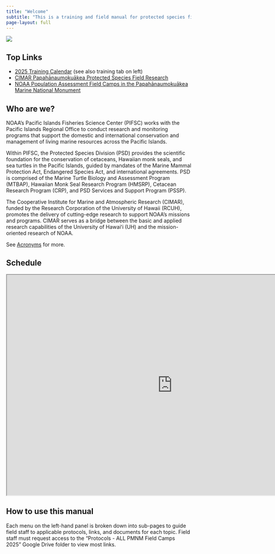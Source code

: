 ```yaml
---
title: "Welcome"
subtitle: "This is a training and field manual for protected species field researchers working in the Papahānaumokuākea Marine National Monument"
page-layout: full
---
```


![](content/images/2018_EastPano-light.JPG)

## Top Links

-   [2025 Training Calendar](https://docs.google.com/spreadsheets/d/1OV38aqmozr1M2S0mQMCeSKyBR_erWXjjPL0ZV0qQPqk/edit?gid=835735977#gid=835735977) (see also training tab on left)
-   [CIMAR Papahānaumokuākea Protected Species Field Research](https://www.soest.hawaii.edu/cimar/pps_field_research/)
-   [NOAA Population Assessment Field Camps in the Papahānaumokuākea Marine National Monument](https://www.fisheries.noaa.gov/pacific-islands/population-assessments/population-assessment-field-camps-papahanaumokuakea-marine-national-monument)

## Who are we?

NOAA's Pacific Islands Fisheries Science Center (PIFSC) works with the Pacific Islands Regional Office to conduct research and monitoring programs that support the domestic and international conservation and management of living marine resources across the Pacific Islands.

Within PIFSC, the Protected Species Division (PSD) provides the scientific foundation for the conservation of cetaceans, Hawaiian monk seals, and sea turtles in the Pacific Islands, guided by mandates of the Marine Mammal Protection Act, Endangered Species Act, and international agreements. PSD is comprised of the Marine Turtle Biology and Assessment Program (MTBAP), Hawaiian Monk Seal Research Program (HMSRP), Cetacean Research Program (CRP), and PSD Services and Support Program (PSSP).

The Cooperative Institute for Marine and Atmospheric Research (CIMAR), funded by the Research Corporation of the University of Hawaii (RCUH), promotes the delivery of cutting-edge research to support NOAA’s missions and programs. CIMAR serves as a bridge between the basic and applied research capabilities of the University of Hawaiʻi (UH) and the mission-oriented research of NOAA.

See [Acronyms](https://pifsc-protected-species-division.github.io/PMNM-ARCamps-Manual/content/Acronyms.html) for more.

## Schedule

<iframe width="900" height="600" src="https://docs.google.com/spreadsheets/d/e/2PACX-1vRLiWG8-yKRB3l3V-F4a0ZVrmpunM-2TlbSa4Lhm0vQgCOI76CSgQwZZeHlc-B2k1uvw09apKIVACSf/pubhtml?widget=true&amp;headers=false">

</iframe>

## How to use this manual

Each menu on the left-hand panel is broken down into sub-pages to guide field staff to applicable protocols, links, and documents for each topic. Field staff must request access to the "Protocols - ALL PMNM Field Camps 2025" Google Drive folder to view most links.
